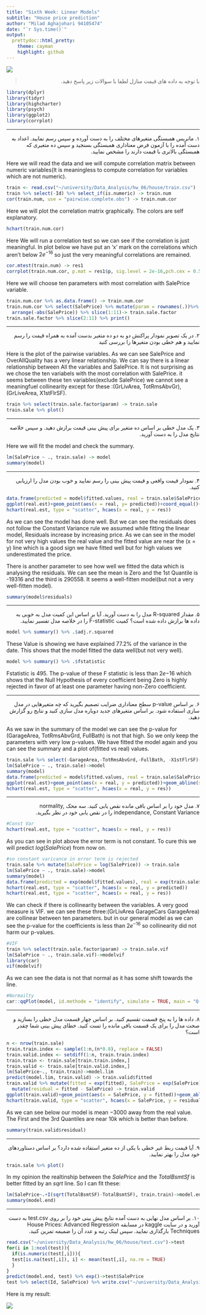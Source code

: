 ```yaml
---
title: "Sixth Week: Linear Models"
subtitle: "House price prediction"
author: "Milad Aghajohari 94105474"
date: "`r Sys.time()`"
output:
  prettydoc::html_pretty:
    theme: cayman
    highlight: github
---
```


<div align="center">
<img  src="images/house.jpg"  align = 'center'>
</div>

> <p dir="RTL"> 
با توجه به داده های قیمت منازل
لطفا با سوالات زیر پاسخ دهید.
</p>
```r
library(dplyr)
library(tidyr)
library(highcharter)
library(psych)
library(ggplot2)
library(corrplot)
```
***

<p dir="RTL">
۱. ماتریس همبستگی متغیرهای مختلف را به دست آورده و سپس رسم نمایید.
اعداد به دست آمده را با آزمون فرض معناداری همبستگی بسنجید و سپس ده متغیری که همبستگی بالاتری با قیمت دارند را مشخص نمایید.
</p>
Here we will read the data and we will compute correlation matrix between numeric variables(It is meaningless to compute correlation for variables which are not numeric). 
```r
train <- read.csv("~/university/Data_Analysis/hw_06/house/train.csv")
train %>% select(-Id) %>% select_if(is.numeric) -> train.num
cor(train.num, use = "pairwise.complete.obs") -> train.num.cor

```
Here we will plot the correlation matrix graphically. The colors are self explanatory.
```r
hchart(train.num.cor)
```

Here We will run a correlation test so we can see if the correlation is just meaningful. In plot below we have put an 'x' mark on the correlations which aren't below $2e^{-16}$ so just the very meaningful correlations are remained.

```r
cor.mtest(train.num) -> res1
corrplot(train.num.cor, p.mat = res1$p, sig.level = 2e-16,pch.cex = 0.5, tl.cex = 0.5)
```
Here we will choose ten parameters with most correlation with SalePrice variable.
```r
train.num.cor %>% as.data.frame() -> train.num.cor
train.num.cor %>% select(SalePrice) %>% mutate(param = rownames(.))%>%
  arrange(-abs(SalePrice)) %>% slice(1:11)-> train.sale.factor
train.sale.factor %>% slice(2:11) %>% print()

```


***

<p dir="RTL">
۲. در یک تصویر نمودار پراکنش دو به دو ده متغیر بدست آمده به همراه قیمت را رسم نمایید و هم خطی بودن متغیرها را بررسی کنید
</p>
Here is the plot of the pairwise variables. As we can see SalePrice and OverAllQuality has a very linear relationship. We can say there is a linear relationship between All the variables and SalePrice. It is not surprising as we chose the ten variabels with the most correlation with SalePrice. it seems between these ten variables(exclude SalePrice) we cannot see a meaningfuel collinearity except for these :(GrLivArea, TotRmsAbvGr), (GrLiveArea, X1stFlrSF).
```r
train %>% select(train.sale.factor$param) -> train.sale
train.sale %>% plot()
```


***

<p dir="RTL">
۳. یک مدل خطی بر اساس ده متغیر برای پیش بینی قیمت برازش دهید. و سپس خلاصه نتایج مدل را به دست آورید.
</p>
Here we will fit the model and check the summary.
```r
lm(SalePrice ~ ., train.sale) -> model
summary(model)
```


***

<p dir="RTL">
۴. نمودار قیمت واقعی و قیمت پیش بینی را رسم نمایید و خوب بودن مدل را ارزیابی کنید.
</p>
```r
data.frame(predicted = model$fitted.values, real = train.sale$SalePrice, res = model$residuals)->real.est
ggplot(real.est)+geom_point(aes(x = real, y= predicted))+coord_equal()+geom_abline(slope = 1, color = "red")
hchart(real.est, type = "scatter", hcaes(x = real, y = res))
```
As we can see the model has done well. But we can see the residuals does not follow the Constant Variance rule we assumed while fitting the linear model, Residuals increase by increasing price. As we can see in the model for not very high values the real value and the fitted value are near the (x = y) line which is a good sign we have fitted well but for high values we underestimated the price.

There is another parameter to see how well we fitted the data which is analysing the residuals. We can see the mean is Zero and the 1st Quantile is -19316 and the third is 290558. It seems a well-fitten model(but not a very well-fitten model).
```r
summary(model$residuals)
```
***

<p dir="RTL">
۵. مقدار
R-squared
 مدل را به دست آورید. آیا بر اساس این کمیت مدل به خوبی به داده ها برازش داده شده است؟
 کمیت
 F-statistic
 را در خلاصه مدل تفسیر نمایید.
</p>
```r
model %>% summary() %>% .$adj.r.squared
```
These Value is showing we have explained $77.2\%$ of the variance in the date.
This shows that the model fitted the data well(but not very well).
```r
model %>% summary() %>% .$fstatistic
```
Fstatistic is 495. The p-value of these F statistic is less than $2e{-16}$ which shows that the Null Hypothesis of every coefficient being Zero is highly rejected in favor of at least one parameter having non-Zero coefficient.



***

<p dir="RTL">
۶. بر اساس
p-value
 سطح معناداری ضرایب تصمیم بگیرید که چه متغیرهایی در مدل سازی استفاده شود.
بر اساس متغیرهای جدید دوباره مدل سازی کنید و نتایج رو گزارش دهید.
</p>
As we saw in the summary of the model we can see the p-value for (GarageArea, TotRmsAbvGrd, FullBath) is not that high. So we only keep the parameters with very low p-values. We have fitted the model again and you can see the summary and a plot of(fitted vs real) values.
```r
train.sale %>% select(-GarageArea,-TotRmsAbvGrd,-FullBath, -X1stFlrSF)->train.sale
lm(SalePrice ~ ., train.sale)->model
summary(model)
data.frame(predicted = model$fitted.values, real = train.sale$SalePrice, res = model$residuals)->real.est
ggplot(real.est)+geom_point(aes(x = real, y = predicted))+geom_abline(slope = 1)
hchart(real.est, type = "scatter", hcaes(x = real, y = res))
```

***

<p dir="RTL">
۷. مدل خود را بر اساس باقی مانده نقص یابی کنید.
سه محک 
normality, independance, Constant Variance
 را در نقص یابی خود در نظر بگیرید.
</p>
```r
#Const Var
hchart(real.est, type = "scatter", hcaes(x = real, y = res))
```
As you can see in plot above the error term is not constant. To cure this we will predict $log(SalePrice)$ from now on.
```r
#so constant varicance in error term is rejected
train.sale %>% mutate(SalePrice = log(SalePrice)) -> train.sale
lm(SalePrice ~ ., train.sale)->model
summary(model)
data.frame(predicted = exp(model$fitted.values), real = exp(train.sale$SalePrice)) %>% mutate(res = predicted - real)->real.est
hchart(real.est, type = "scatter", hcaes(x = real, y = predicted))
hchart(real.est, type = "scatter", hcaes(x = real, y = res))
```
We can check if there is collinearity between the variables. A very good measure is VIF. we can see these three:(GrLivArea   GarageCars   GarageArea) are collinear between ten parameters. but in our general model as we can see the p-value for the coefficients is less than $2e^{-16}$ so collinearity did not harm our p-values. 
```r
#VIF
train %>% select(train.sale.factor$param) -> train.sale.vif
lm(SalePrice ~ ., train.sale.vif)->modelvif
library(car)
vif(modelvif)
```
As we can see the data is not that normal as it has some shift towards the line.
```r
#Normailty
car::qqPlot(model, id.methode = "identify", simulate = TRUE, main = "Q-Q Plot")
```

***

<p dir="RTL">
۸. داده ها را به پنج قسمت تقسیم کنید. بر اساس چهار قسمت مدل خطی را بسازید و صحت مدل را برای یک قسمت 
باقی مانده را تست کنید. خطای پیش بینی شما چقدر است؟
</p>
```r
n <- nrow(train.sale)
train.train.index <- sample(1:n,(n*0.8), replace = FALSE)
train.valid.index <- setdiff(1:n, train.train.index)
train.train <- train.sale[train.train.index,]
train.valid <- train.sale[train.valid.index,]
lm(SalePrice~., train.train)->model.lim
predict(model.lim, train.valid) -> train.valid$fitted
train.valid %>% mutate(fitted = exp(fitted), SalePrice = exp(SalePrice)) %>%
  mutate(residual = fitted - SalePrice) -> train.valid
ggplot(train.valid)+geom_point(aes(x = SalePrice, y = fitted))+geom_abline(slope = 1)
hchart(train.valid, type = "scatter", hcaes(x = SalePrice, y = residual))
```
As we can see below our model is mean $-3000$ away from the real value. The First and the 3rd Quantiles are near $10k$ which is better than before.
```r
summary(train.valid$residual)
```
***

<p dir="RTL"> 
۹. آیا قیمت ربط غیر خطی با یکی از ده متغیر استفاده شده دارد؟
بر اساس دستاوردهای خود مدل را بهتر نمایید.
</p>
```r
train.sale %>% plot()
```
In my opinion the realtinship between the $SalePrice$ and the $TotalBsmtSf$ is better fitted by an $sqrt$ line. So I can fit these:
```r
lm(SalePrice~.+I(sqrt(TotalBsmtSF)-TotalBsmtSF), train.train)->model.end
summary(model.end)
```



***

<p dir="RTL"> 
۱۰. بر اساس مدل نهایی به دست آمده نتایج پیش بینی خود را بر روی
test.csv
به دست آورید و در سایت 
kaggle
 در مسابقه 
 House Prices: Advanced Regression Techniques
بارگذاری نمایید. سپس لینک رتبه و عدد آن را ضمیمه تمرین کنید.
</p>
```r
read.csv("~/university/Data_Analysis/hw_06/house/test.csv")->test
for(i in 1:ncol(test)){
  if(is.numeric(test[,i])){
  test[is.na(test[,i]), i] <- mean(test[,i], na.rm = TRUE)
  }
}
predict(model.end, test) %>% exp()->test$SalePrice
test %>% select(Id, SalePrice) %>% write.csv("~/university/Data_Analysis/hw_06/test_pred.csv", row.names = FALSE)
```
Here is my result:
<div align="center">
<img  src="images/kaggle.png"  align = 'center'>
</div>




